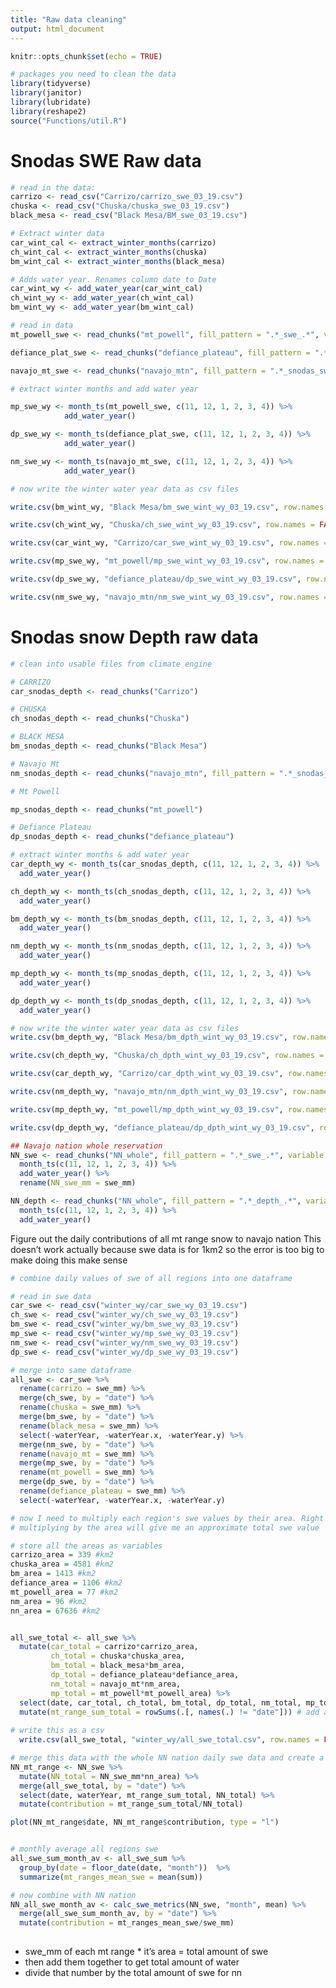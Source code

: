 ```yaml
---
title: "Raw data cleaning"
output: html_document
---
```


```r
knitr::opts_chunk$set(echo = TRUE)
```


```r
# packages you need to clean the data
library(tidyverse)
library(janitor)
library(lubridate)
library(reshape2)
source("Functions/util.R")
```


# Snodas SWE Raw data

```r
# read in the data:
carrizo <- read_csv("Carrizo/carrizo_swe_03_19.csv") 
chuska <- read_csv("Chuska/chuska_swe_03_19.csv")
black_mesa <- read_csv("Black Mesa/BM_swe_03_19.csv")
```

```r
# Extract winter data
car_wint_cal <- extract_winter_months(carrizo)
ch_wint_cal <- extract_winter_months(chuska)
bm_wint_cal <- extract_winter_months(black_mesa)

# Adds water year. Renames column date to Date
car_wint_wy <- add_water_year(car_wint_cal)
ch_wint_wy <- add_water_year(ch_wint_cal)
bm_wint_wy <- add_water_year(bm_wint_cal)
```

```r
# read in data
mt_powell_swe <- read_chunks("mt_powell", fill_pattern = ".*_swe_.*", variable = "swe_mm")

defiance_plat_swe <- read_chunks("defiance_plateau", fill_pattern = ".*_swe_.*", variable = "swe_mm")

navajo_mt_swe <- read_chunks("navajo_mtn", fill_pattern = ".*_snodas_swe_.*", variable = "swe_mm")

```

```r
# extract winter months and add water year

mp_swe_wy <- month_ts(mt_powell_swe, c(11, 12, 1, 2, 3, 4)) %>%
            add_water_year()

dp_swe_wy <- month_ts(defiance_plat_swe, c(11, 12, 1, 2, 3, 4)) %>%
            add_water_year()

nm_swe_wy <- month_ts(navajo_mt_swe, c(11, 12, 1, 2, 3, 4)) %>%
            add_water_year()

```

```r
# now write the winter water year data as csv files

write.csv(bm_wint_wy, "Black Mesa/bm_swe_wint_wy_03_19.csv", row.names = FALSE)

write.csv(ch_wint_wy, "Chuska/ch_swe_wint_wy_03_19.csv", row.names = FALSE)

write.csv(car_wint_wy, "Carrizo/car_swe_wint_wy_03_19.csv", row.names = FALSE)

write.csv(mp_swe_wy, "mt_powell/mp_swe_wint_wy_03_19.csv", row.names = FALSE)

write.csv(dp_swe_wy, "defiance_plateau/dp_swe_wint_wy_03_19.csv", row.names = FALSE)

write.csv(nm_swe_wy, "navajo_mtn/nm_swe_wint_wy_03_19.csv", row.names = FALSE)

```

# Snodas snow Depth raw data

```r
# clean into usable files from climate engine

# CARRIZO
car_snodas_depth <- read_chunks("Carrizo")

# CHUSKA
ch_snodas_depth <- read_chunks("Chuska")

# BLACK MESA
bm_snodas_depth <- read_chunks("Black Mesa")

# Navajo Mt
nm_snodas_depth <- read_chunks("navajo_mtn", fill_pattern = ".*_snodas_dpth_.*")

# Mt Powell

mp_snodas_depth <- read_chunks("mt_powell")

# Defiance Plateau
dp_snodas_depth <- read_chunks("defiance_plateau")

```

```r
# extract winter months & add water year
car_depth_wy <- month_ts(car_snodas_depth, c(11, 12, 1, 2, 3, 4)) %>%
  add_water_year()

ch_depth_wy <- month_ts(ch_snodas_depth, c(11, 12, 1, 2, 3, 4)) %>%
  add_water_year()

bm_depth_wy <- month_ts(bm_snodas_depth, c(11, 12, 1, 2, 3, 4)) %>%
  add_water_year()

nm_depth_wy <- month_ts(nm_snodas_depth, c(11, 12, 1, 2, 3, 4)) %>%
  add_water_year()

mp_depth_wy <- month_ts(mp_snodas_depth, c(11, 12, 1, 2, 3, 4)) %>%
  add_water_year()

dp_depth_wy <- month_ts(dp_snodas_depth, c(11, 12, 1, 2, 3, 4)) %>%
  add_water_year()

```

```r
# now write the winter water year data as csv files
write.csv(bm_depth_wy, "Black Mesa/bm_dpth_wint_wy_03_19.csv", row.names = FALSE)

write.csv(ch_depth_wy, "Chuska/ch_dpth_wint_wy_03_19.csv", row.names = FALSE)

write.csv(car_depth_wy, "Carrizo/car_dpth_wint_wy_03_19.csv", row.names = FALSE)

write.csv(nm_depth_wy, "navajo_mtn/nm_dpth_wint_wy_03_19.csv", row.names = FALSE)

write.csv(mp_depth_wy, "mt_powell/mp_dpth_wint_wy_03_19.csv", row.names = FALSE)

write.csv(dp_depth_wy, "defiance_plateau/dp_dpth_wint_wy_03_19.csv", row.names = FALSE)

```


```r
## Navajo nation whole reservation
NN_swe <- read_chunks("NN_whole", fill_pattern = ".*_swe_.*", variable = "swe_mm") %>% 
  month_ts(c(11, 12, 1, 2, 3, 4)) %>%
  add_water_year() %>% 
  rename(NN_swe_mm = swe_mm)

NN_depth <- read_chunks("NN_whole", fill_pattern = ".*_depth_.*", variable = "depth_mm") %>% 
  month_ts(c(11, 12, 1, 2, 3, 4)) %>%
  add_water_year()

```

Figure out the daily contributions of all mt range snow to navajo nation
This doesn't work actually because swe data is for 1km2 so the error is too big to make doing this make sense
```r
# combine daily values of swe of all regions into one dataframe

# read in swe data
car_swe <- read_csv("winter_wy/car_swe_wy_03_19.csv")
ch_swe <- read_csv("winter_wy/ch_swe_wy_03_19.csv")
bm_swe <- read_csv("winter_wy/bm_swe_wy_03_19.csv")
mp_swe <- read_csv("winter_wy/mp_swe_wy_03_19.csv")
nm_swe <- read_csv("winter_wy/nm_swe_wy_03_19.csv")
dp_swe <- read_csv("winter_wy/dp_swe_wy_03_19.csv")

# merge into same dataframe
all_swe <- car_swe %>% 
  rename(carrizo = swe_mm) %>% 
  merge(ch_swe, by = "date") %>% 
  rename(chuska = swe_mm) %>% 
  merge(bm_swe, by = "date") %>% 
  rename(black_mesa = swe_mm) %>% 
  select(-waterYear, -waterYear.x, -waterYear.y) %>% 
  merge(nm_swe, by = "date") %>% 
  rename(navajo_mt = swe_mm) %>% 
  merge(mp_swe, by = "date") %>% 
  rename(mt_powell = swe_mm) %>% 
  merge(dp_swe, by = "date") %>% 
  rename(defiance_plateau = swe_mm) %>% 
  select(-waterYear, -waterYear.x, -waterYear.y) 

# now I need to multiply each region's swe values by their area. Right now it's just the average swe value
# multiplying by the area will give me an approximate total swe value

# store all the areas as variables
carrizo_area = 339 #km2
chuska_area = 4581 #km2
bm_area = 1413 #km2
defiance_area = 1106 #km2
mt_powell_area = 77 #km2
nm_area = 96 #km2
nn_area = 67636 #km2


all_swe_total <- all_swe %>% 
  mutate(car_total = carrizo*carrizo_area,
         ch_total = chuska*chuska_area,
         bm_total = black_mesa*bm_area,
         dp_total = defiance_plateau*defiance_area,
         nm_total = navajo_mt*nm_area,
         mp_total = mt_powell*mt_powell_area) %>% 
  select(date, car_total, ch_total, bm_total, dp_total, nm_total, mp_total) %>% 
  mutate(mt_range_sum_total = rowSums(.[, names(.) != "date"])) # add across rows to get the sum of total swe in mts
 
# write this as a csv
  write.csv(all_swe_total, "winter_wy/all_swe_total.csv", row.names = FALSE)

# merge this data with the whole NN nation daily swe data and create a contribution column
NN_mt_range <- NN_swe %>% 
  mutate(NN_total = NN_swe_mm*nn_area) %>% 
  merge(all_swe_total, by = "date") %>% 
  select(date, waterYear, mt_range_sum_total, NN_total) %>% 
  mutate(contribution = mt_range_sum_total/NN_total) 

plot(NN_mt_range$date, NN_mt_range$contribution, type = "l")


# monthly average all regions swe
all_swe_sum_month_av <- all_swe_sum %>% 
  group_by(date = floor_date(date, "month"))  %>% 
  summarize(mt_ranges_mean_swe = mean(sum)) 

# now combine with NN nation
NN_all_swe_month_av <- calc_swe_metrics(NN_swe, "month", mean) %>% 
  merge(all_swe_sum_month_av, by = "date") %>% 
  mutate(contribution = mt_ranges_mean_swe/swe_mm)
  

```

- swe_mm of each mt range * it's area = total amount of swe
- then add them together to get total amount of water
- divide that number by the total amount of swe for nn 









